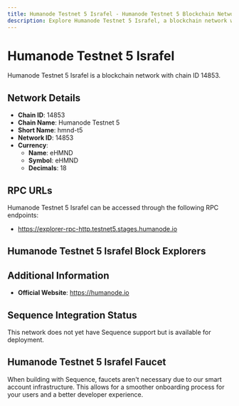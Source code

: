 ```yaml
--- 
title: Humanode Testnet 5 Israfel - Humanode Testnet 5 Blockchain Network
description: Explore Humanode Testnet 5 Israfel, a blockchain network with chain ID 14853. Learn about its native currency, eHMND, and how to interact with the network.
---
```


# Humanode Testnet 5 Israfel

Humanode Testnet 5 Israfel is a blockchain network with chain ID 14853.

## Network Details

- **Chain ID**: 14853
- **Chain Name**: Humanode Testnet 5
- **Short Name**: hmnd-t5
- **Network ID**: 14853
- **Currency**: 
  - **Name**: eHMND
  - **Symbol**: eHMND
  - **Decimals**: 18

## RPC URLs

Humanode Testnet 5 Israfel can be accessed through the following RPC endpoints:

- https://explorer-rpc-http.testnet5.stages.humanode.io

## Humanode Testnet 5 Israfel Block Explorers



## Additional Information

- **Official Website**: https://humanode.io

## Sequence Integration Status

This network does not yet have Sequence support but is available for deployment.

## Humanode Testnet 5 Israfel Faucet

When building with Sequence, faucets aren't necessary due to our smart account infrastructure. This allows for a smoother onboarding process for your users and a better developer experience.
